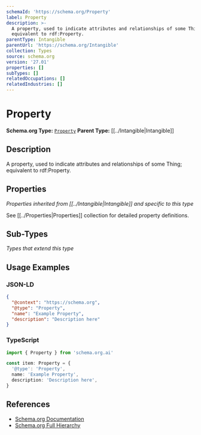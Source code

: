```yaml
---
schemaId: 'https://schema.org/Property'
label: Property
description: >-
  A property, used to indicate attributes and relationships of some Thing;
  equivalent to rdf:Property.
parentType: Intangible
parentUrl: 'https://schema.org/Intangible'
collection: Types
source: schema.org
version: '27.01'
properties: []
subTypes: []
relatedOccupations: []
relatedIndustries: []
---
```

# Property

**Schema.org Type:** [`Property`](https://schema.org/Property)
**Parent Type:** [[../Intangible|Intangible]]

## Description

A property, used to indicate attributes and relationships of some Thing; equivalent to rdf:Property.

## Properties

*Properties inherited from [[../Intangible|Intangible]] and specific to this type*

See [[../Properties|Properties]] collection for detailed property definitions.

## Sub-Types

*Types that extend this type*

## Usage Examples

### JSON-LD

```json
{
  "@context": "https://schema.org",
  "@type": "Property",
  "name": "Example Property",
  "description": "Description here"
}
```

### TypeScript

```typescript
import { Property } from 'schema.org.ai'

const item: Property = {
  '@type': 'Property',
  name: 'Example Property',
  description: 'Description here',
}
```

## References

- [Schema.org Documentation](https://schema.org/Property)
- [Schema.org Full Hierarchy](https://schema.org/docs/full.html)
